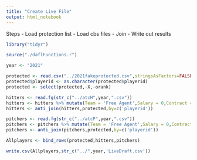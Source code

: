 ---
title: "Create Live File"
output: html_notebook
---

Steps
- Load protection list
- Load cbs files
- Join
- Write out results




```{r}
library("tidyr")

source("./daflFunctions.r")

year <- "2021"
```


```{r}

protected <- read.csv("../2021fakeprotected.csv",stringsAsFactors=FALSE)
protected$playerid <- as.character(protected$playerid)
protected <- select(protected,-X,-orank)

hitters <- read.fg(str_c("../atcH",year,".csv"))
hitters <- hitters %>% mutate(Team = 'Free Agent',Salary = 0,Contract = 1) %>% select(Player,Pos,Team,Salary,Contract,playerid)
hitters <- anti_join(hitters,protected,by=c('playerid'))

pitchers <- read.fg(str_c("../atcP",year,".csv"))
pitchers <- pitchers %>% mutate(Team = 'Free Agent',Salary = 0,Contract = 1) %>% select(Player,Pos,Team,Salary,Contract,playerid)
pitchers <- anti_join(pitchers,protected,by=c('playerid'))

Allplayers <- bind_rows(protected,hitters,pitchers)
```


```{r}

write.csv(Allplayers,str_c("../",year,'LiveDraft.csv'))

```


